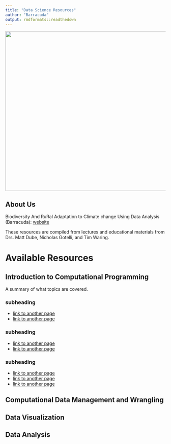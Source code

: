 ```yaml
---
title: "Data Science Resources"
author: "Barracuda"
output: rmdformats::readthedown
---
```


<img src="barracuda_logo.jpeg" width="600" height="500" />


## About Us
Biodiversity And RuRal Adaptation to Climate change Using Data Analysis (Barracuda): [website](biobarracuda.org)

These resources are compiled from lectures and educational materials from Drs. Matt Dube, Nicholas Gotelli, and Tim Waring.

# Available Resources 

## Introduction to Computational Programming  
A summary of what topics are covered. 

### subheading  

* [link to another page]() 
* [link to another page]() 

### subheading   

* [link to another page]()   
* [link to another page]() 

### subheading   
* [link to another page]()  
* [link to another page]()  
* [link to another page]() 


## Computational Data Management and Wrangling

## Data Visualization

## Data Analysis


